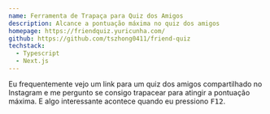 ```yaml
---
name: Ferramenta de Trapaça para Quiz dos Amigos
description: Alcance a pontuação máxima no quiz dos amigos
homepage: https://friendquiz.yuricunha.com/
github: https://github.com/tszhong0411/friend-quiz
techstack:
  - Typescript
  - Next.js
---
```


Eu frequentemente vejo um link para um quiz dos amigos compartilhado no Instagram e me pergunto se consigo trapacear para atingir a pontuação máxima. E algo interessante acontece quando eu pressiono <Kbd>F12</Kbd>.
